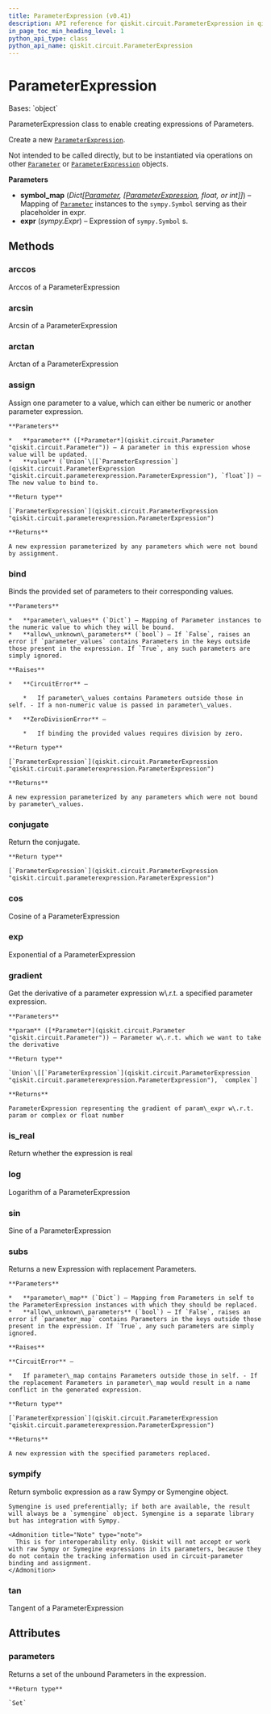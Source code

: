 ```yaml
---
title: ParameterExpression (v0.41)
description: API reference for qiskit.circuit.ParameterExpression in qiskit v0.41
in_page_toc_min_heading_level: 1
python_api_type: class
python_api_name: qiskit.circuit.ParameterExpression
---
```


# ParameterExpression

<Class id="qiskit.circuit.ParameterExpression" isDedicatedPage={true} github="https://github.com/qiskit/qiskit/tree/stable/0.23/qiskit/circuit/parameterexpression.py" signature="ParameterExpression(symbol_map, expr)" modifiers="class">
  Bases: `object`

  ParameterExpression class to enable creating expressions of Parameters.

  Create a new [`ParameterExpression`](#qiskit.circuit.ParameterExpression "qiskit.circuit.ParameterExpression").

  Not intended to be called directly, but to be instantiated via operations on other [`Parameter`](qiskit.circuit.Parameter "qiskit.circuit.Parameter") or [`ParameterExpression`](#qiskit.circuit.ParameterExpression "qiskit.circuit.ParameterExpression") objects.

  **Parameters**

  *   **symbol\_map** (*Dict\[*[*Parameter*](qiskit.circuit.Parameter "qiskit.circuit.Parameter")*, \[*[*ParameterExpression*](#qiskit.circuit.ParameterExpression "qiskit.circuit.ParameterExpression")*, float, or int]]*) – Mapping of [`Parameter`](qiskit.circuit.Parameter "qiskit.circuit.Parameter") instances to the `sympy.Symbol` serving as their placeholder in expr.
  *   **expr** (*sympy.Expr*) – Expression of `sympy.Symbol` s.

  ## Methods

  <span id="qiskit-circuit-parameterexpression-arccos" />

  ### arccos

  <Function id="qiskit.circuit.ParameterExpression.arccos" signature="ParameterExpression.arccos()">
    Arccos of a ParameterExpression
  </Function>

  <span id="qiskit-circuit-parameterexpression-arcsin" />

  ### arcsin

  <Function id="qiskit.circuit.ParameterExpression.arcsin" signature="ParameterExpression.arcsin()">
    Arcsin of a ParameterExpression
  </Function>

  <span id="qiskit-circuit-parameterexpression-arctan" />

  ### arctan

  <Function id="qiskit.circuit.ParameterExpression.arctan" signature="ParameterExpression.arctan()">
    Arctan of a ParameterExpression
  </Function>

  <span id="qiskit-circuit-parameterexpression-assign" />

  ### assign

  <Function id="qiskit.circuit.ParameterExpression.assign" signature="ParameterExpression.assign(parameter, value)">
    Assign one parameter to a value, which can either be numeric or another parameter expression.

    **Parameters**

    *   **parameter** ([*Parameter*](qiskit.circuit.Parameter "qiskit.circuit.Parameter")) – A parameter in this expression whose value will be updated.
    *   **value** (`Union`\[[`ParameterExpression`](qiskit.circuit.ParameterExpression "qiskit.circuit.parameterexpression.ParameterExpression"), `float`]) – The new value to bind to.

    **Return type**

    [`ParameterExpression`](qiskit.circuit.ParameterExpression "qiskit.circuit.parameterexpression.ParameterExpression")

    **Returns**

    A new expression parameterized by any parameters which were not bound by assignment.
  </Function>

  <span id="qiskit-circuit-parameterexpression-bind" />

  ### bind

  <Function id="qiskit.circuit.ParameterExpression.bind" signature="ParameterExpression.bind(parameter_values, allow_unknown_parameters=False)">
    Binds the provided set of parameters to their corresponding values.

    **Parameters**

    *   **parameter\_values** (`Dict`) – Mapping of Parameter instances to the numeric value to which they will be bound.
    *   **allow\_unknown\_parameters** (`bool`) – If `False`, raises an error if `parameter_values` contains Parameters in the keys outside those present in the expression. If `True`, any such parameters are simply ignored.

    **Raises**

    *   **CircuitError** –

        *   If parameter\_values contains Parameters outside those in self. - If a non-numeric value is passed in parameter\_values.

    *   **ZeroDivisionError** –

        *   If binding the provided values requires division by zero.

    **Return type**

    [`ParameterExpression`](qiskit.circuit.ParameterExpression "qiskit.circuit.parameterexpression.ParameterExpression")

    **Returns**

    A new expression parameterized by any parameters which were not bound by parameter\_values.
  </Function>

  <span id="qiskit-circuit-parameterexpression-conjugate" />

  ### conjugate

  <Function id="qiskit.circuit.ParameterExpression.conjugate" signature="ParameterExpression.conjugate()">
    Return the conjugate.

    **Return type**

    [`ParameterExpression`](qiskit.circuit.ParameterExpression "qiskit.circuit.parameterexpression.ParameterExpression")
  </Function>

  <span id="qiskit-circuit-parameterexpression-cos" />

  ### cos

  <Function id="qiskit.circuit.ParameterExpression.cos" signature="ParameterExpression.cos()">
    Cosine of a ParameterExpression
  </Function>

  <span id="qiskit-circuit-parameterexpression-exp" />

  ### exp

  <Function id="qiskit.circuit.ParameterExpression.exp" signature="ParameterExpression.exp()">
    Exponential of a ParameterExpression
  </Function>

  <span id="qiskit-circuit-parameterexpression-gradient" />

  ### gradient

  <Function id="qiskit.circuit.ParameterExpression.gradient" signature="ParameterExpression.gradient(param)">
    Get the derivative of a parameter expression w\.r.t. a specified parameter expression.

    **Parameters**

    **param** ([*Parameter*](qiskit.circuit.Parameter "qiskit.circuit.Parameter")) – Parameter w\.r.t. which we want to take the derivative

    **Return type**

    `Union`\[[`ParameterExpression`](qiskit.circuit.ParameterExpression "qiskit.circuit.parameterexpression.ParameterExpression"), `complex`]

    **Returns**

    ParameterExpression representing the gradient of param\_expr w\.r.t. param or complex or float number
  </Function>

  <span id="qiskit-circuit-parameterexpression-is-real" />

  ### is\_real

  <Function id="qiskit.circuit.ParameterExpression.is_real" signature="ParameterExpression.is_real()">
    Return whether the expression is real
  </Function>

  <span id="qiskit-circuit-parameterexpression-log" />

  ### log

  <Function id="qiskit.circuit.ParameterExpression.log" signature="ParameterExpression.log()">
    Logarithm of a ParameterExpression
  </Function>

  <span id="qiskit-circuit-parameterexpression-sin" />

  ### sin

  <Function id="qiskit.circuit.ParameterExpression.sin" signature="ParameterExpression.sin()">
    Sine of a ParameterExpression
  </Function>

  <span id="qiskit-circuit-parameterexpression-subs" />

  ### subs

  <Function id="qiskit.circuit.ParameterExpression.subs" signature="ParameterExpression.subs(parameter_map, allow_unknown_parameters=False)">
    Returns a new Expression with replacement Parameters.

    **Parameters**

    *   **parameter\_map** (`Dict`) – Mapping from Parameters in self to the ParameterExpression instances with which they should be replaced.
    *   **allow\_unknown\_parameters** (`bool`) – If `False`, raises an error if `parameter_map` contains Parameters in the keys outside those present in the expression. If `True`, any such parameters are simply ignored.

    **Raises**

    **CircuitError** –

    *   If parameter\_map contains Parameters outside those in self. - If the replacement Parameters in parameter\_map would result in a name conflict in the generated expression.

    **Return type**

    [`ParameterExpression`](qiskit.circuit.ParameterExpression "qiskit.circuit.parameterexpression.ParameterExpression")

    **Returns**

    A new expression with the specified parameters replaced.
  </Function>

  <span id="qiskit-circuit-parameterexpression-sympify" />

  ### sympify

  <Function id="qiskit.circuit.ParameterExpression.sympify" signature="ParameterExpression.sympify()">
    Return symbolic expression as a raw Sympy or Symengine object.

    Symengine is used preferentially; if both are available, the result will always be a `symengine` object. Symengine is a separate library but has integration with Sympy.

    <Admonition title="Note" type="note">
      This is for interoperability only. Qiskit will not accept or work with raw Sympy or Symegine expressions in its parameters, because they do not contain the tracking information used in circuit-parameter binding and assignment.
    </Admonition>
  </Function>

  <span id="qiskit-circuit-parameterexpression-tan" />

  ### tan

  <Function id="qiskit.circuit.ParameterExpression.tan" signature="ParameterExpression.tan()">
    Tangent of a ParameterExpression
  </Function>

  ## Attributes

  ### parameters

  <Attribute id="qiskit.circuit.ParameterExpression.parameters">
    Returns a set of the unbound Parameters in the expression.

    **Return type**

    `Set`
  </Attribute>
</Class>

